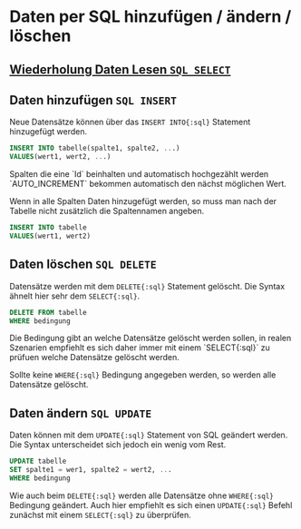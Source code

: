 # Daten per SQL hinzufügen / ändern / löschen

## [Wiederholung Daten Lesen `SQL SELECT`](../../ap1/lf5/sql)

## Daten hinzufügen `SQL INSERT`

Neue Datensätze können über das `INSERT INTO{:sql}` Statement hinzugefügt werden.

```sql copy filename="Syntax"
INSERT INTO tabelle(spalte1, spalte2, ...)
VALUES(wert1, wert2, ...)
```


<Callout type="info" emoji="ℹ">
  Spalten die eine `Id` beinhalten und automatisch hochgezählt werden
  `AUTO_INCREMENT` bekommen automatisch den nächst möglichen Wert.
</Callout>

Wenn in alle Spalten Daten hinzugefügt werden, so muss man nach der Tabelle nicht zusätzlich die Spaltennamen angeben.

```sql copy filename="Syntax"
INSERT INTO tabelle
VALUES(wert1, wert2)
```

## Daten löschen `SQL DELETE`

Datensätze werden mit dem `DELETE{:sql}` Statement gelöscht.
Die Syntax ähnelt hier sehr dem `SELECT{:sql}`.

```sql copy filename="Syntax"
DELETE FROM tabelle
WHERE bedingung
```

<Callout type="warning" emoji="⚠">
  Die Bedingung gibt an welche Datensätze gelöscht werden sollen, in realen
  Szenarien empfiehlt es sich daher immer mit einem `SELECT{:sql}` zu prüfuen welche
  Datensätze gelöscht werden.
</Callout>

Sollte keine `WHERE{:sql}` Bedingung angegeben werden, so werden alle Datensätze gelöscht.

## Daten ändern `SQL UPDATE`

Daten können mit dem `UPDATE{:sql}` Statement von SQL geändert werden. Die Syntax unterscheidet sich jedoch ein wenig vom Rest.

```sql copy filename="Syntax"
UPDATE tabelle
SET spalte1 = wer1, spalte2 = wert2, ...
WHERE bedingung
```

Wie auch beim `DELETE{:sql}` werden alle Datensätze ohne `WHERE{:sql}` Bedingung geändert.
Auch hier empfiehlt es sich einen `UPDATE{:sql}` Befehl zunächst mit einem `SELECT{:sql}` zu überprüfen.
